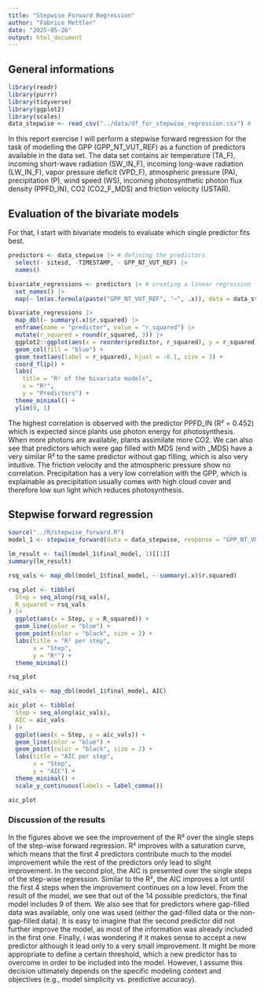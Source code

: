 ```yaml
---
title: "Stepwise Forward Regression"
author: "Fabrice Mettler"
date: "2025-05-26"
output: html_document
---
```


## General informations

```r
library(readr)
library(purrr)
library(tidyverse)
library(ggplot2)
library(scales)
data_stepwise <- read_csv("../data/df_for_stepwise_regression.csv") # loading the data
```
In this report exercise I will perform a stepwise forward regression for the task of modelling the GPP (GPP_NT_VUT_REF) as a function of predictors available in the data set. The data set contains air temperature (TA_F), incoming short-wave radiation (SW_IN_F), incoming long-wave radiation (LW_IN_F), vapor pressure deficit (VPD_F), atmospheric pressure (PA), precipitation (P), wind speed (WS), incoming photosynthetic photon flux density (PPFD_IN), CO2 (CO2_F_MDS) and friction velocity (USTAR).

## Evaluation of the bivariate models
For that, I start with bivariate models to evaluate which single predictor fits best.

```r
predictors <- data_stepwise |> # defining the predictors
  select(- siteid, -TIMESTAMP, - GPP_NT_VUT_REF) |> 
  names()

bivariate_regressions <- predictors |> # creating a linear regression for each predictor
  set_names() |>
  map(~ lm(as.formula(paste("GPP_NT_VUT_REF", "~", .x)), data = data_stepwise))

bivariate_regressions |>
  map_dbl(~ summary(.x)$r.squared) |>
  enframe(name = "predictor", value = "r_squared") |>
  mutate(r_squared = round(r_squared, 3)) |>
  ggplot2::ggplot(aes(x = reorder(predictor, r_squared), y = r_squared)) +
  geom_col(fill = "blue") +
  geom_text(aes(label = r_squared), hjust = -0.1, size = 3) +
  coord_flip() +
  labs(
    title = "R² of the bivariate models",
    x = "R²", 
    y = "Predictors") +
  theme_minimal() +
  ylim(0, 1)

```

The highest correlation is observed with the predictor PPFD_IN (R² = 0.452) which is expected since plants use photon energy for photosynthesis. When more photons are available, plants assimilate more CO2. We can also see that predictors which were gap filled with MDS (end with _MDS) have a very similar R² to the same predictor without gap filling, which is also very intuitive. The friction velocity and the atmospheric pressure show no correlation. Precipitation has a very low correlation with the GPP, which is explainable as precipitation usually comes with high cloud cover and therefore low sun light which reduces photosynthesis.

## Stepwise forward regression

```r
source("../R/stepwise_forward.R")
model_1 <- stepwise_forward(data = data_stepwise, response = "GPP_NT_VUT_REF", predictors = predictors)

lm_result <- tail(model_1$final_model, 1)[[1]]
summary(lm_result)
```


```r
rsq_vals <- map_dbl(model_1$final_model, ~ summary(.x)$r.squared)

rsq_plot <- tibble(
  Step = seq_along(rsq_vals),
  R_squared = rsq_vals
) |>
  ggplot(aes(x = Step, y = R_squared)) +
  geom_line(color = "blue") +
  geom_point(color = "black", size = 2) +
  labs(title = "R² per step",
       x = "Step",
       y = "R²") +
  theme_minimal()

rsq_plot
```


```r
aic_vals <- map_dbl(model_1$final_model, AIC)

aic_plot <- tibble(
  Step = seq_along(aic_vals),
  AIC = aic_vals
) |>
  ggplot(aes(x = Step, y = aic_vals)) +
  geom_line(color = "blue") +
  geom_point(color = "black", size = 2) +
  labs(title = "AIC per step",
       x = "Step",
       y = "AIC") +
  theme_minimal() +
  scale_y_continuous(labels = label_comma())

aic_plot
```

### Discussion of the results
In the figures above we see the improvement of the R² over the single steps of the step-wise forward regression. R² improves with a saturation curve, which means that the first 4 predictors contribute much to the model improvement while the rest of the predictors only lead to slight improvement.
In the second plot, the AIC is presented over the single steps of the step-wise regression. Similar to the R², the AIC improves a lot until the first 4 steps when the improvement continues on a low level.
From the result of the model, we see that out of the 14 possible predictors, the final model includes 9 of them. We also see that for predictors where gap-filled data was available, only one was used (either the gad-filled data or the non-gap-filled data). It is easy to imagine that the second predictor did not further improve the model, as most of the information was already included in the first one.
Finally, i was wondering if it makes sense to accept a new predictor although it lead only to a very small improvement. It might be more appropriate to define a certain threshold, which a new predictor has to overcome in order to be included into the model. However, I assume this decision ultimately depends on the specific modeling context and objectives (e.g., model simplicity vs. predictive accuracy).

